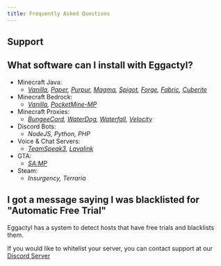 ```yaml
---
title: Frequently Asked Questions
---
```



## Support

<LinkCard
  title="Support Discord Server"
  description="You can contact support on our Discord Server"
  href="https://discord.eggactyl.cloud"
  target="_blank"
/>

## What software can I install with Eggactyl?

- Minecraft Java:
  - _[Vanilla](https://www.minecraft.net/), [Paper](https://papermc.io), [Purpur](https://purpurmc.org), [Magma](https://magmafoundation.org), [Spigot](https://www.spigotmc.org), [Forge](https://files.minecraftforge.net/net/minecraftforge/forge/), [Fabric](https://fabricmc.net), [Cuberite](https://cuberite.org)_
- Minecraft Bedrock:
  - _[Vanilla](https://www.minecraft.net/), [PocketMine-MP](https://pmmp.io)_
- Minecraft Proxies:
  - _[BungeeCord](https://www.spigotmc.org/wiki/bungeecord/), [WaterDog](https://waterdog.dev), [Waterfall](https://papermc.io/software/waterfall), [Velocity](https://papermc.io/software/velocity)_
- Discord Bots:
  - _NodeJS, Python, PHP_
- Voice & Chat Servers:
  - _[TeamSpeak3](https://www.teamspeak.com/), [Lavalink](https://lavalink.dev)_
- GTA:
  - _[SA\:MP](https://sa-mp.com)_
- Steam:
  - _Insurgency, Terraria_

## I got a message saying I was blacklisted for "Automatic Free Trial"

Eggactyl has a system to detect hosts that have free trials and blacklists them.

If you would like to whitelist your server, you can contact support at our [Discord Server](https://discord.eggactyl.cloud)
